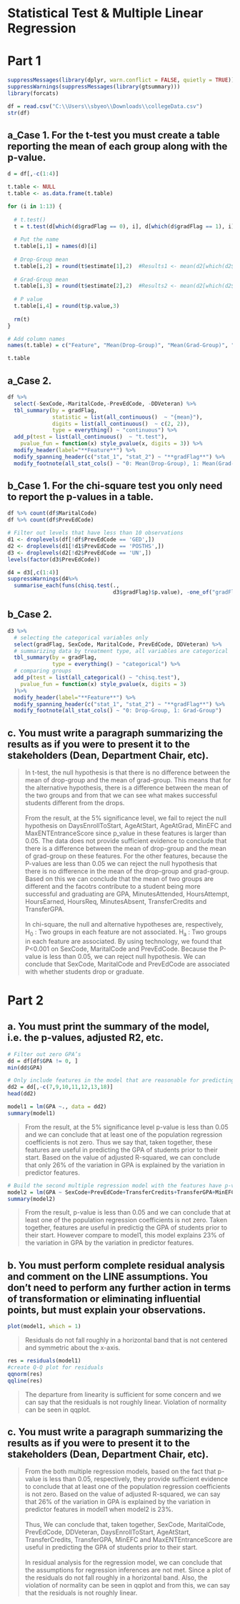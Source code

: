# Statistical Test & Multiple Linear Regression
# Part 1
```{r}
suppressMessages(library(dplyr, warn.conflict = FALSE, quietly = TRUE))
suppressWarnings(suppressMessages(library(gtsummary)))
library(forcats)
```

```{r}
df = read.csv("C:\\Users\\sbyeo\\Downloads\\collegeData.csv")
str(df)
```

## a_Case 1. For the t-test you must create a table reporting the mean of each group along with the p-value.
```{r}
d = df[,-c(1:4)]

t.table <- NULL
t.table <- as.data.frame(t.table)

for (i in 1:13) {
  
  # t.test()
  t = t.test(d[which(d$gradFlag == 0), i], d[which(d$gradFlag == 1), i])
  
  # Put the name
  t.table[i,1] = names(d)[i]
  
  # Drop-Group mean
  t.table[i,2] = round(t$estimate[1],2)  #Results1 <- mean(d2[which(d2$gradFlag == 0), 1])
  
  # Grad-Group mean
  t.table[i,3] = round(t$estimate[2],2)  #Results2 <- mean(d2[which(d2$gradFlag == 1), 1])
  
  # P value
  t.table[i,4] = round(t$p.value,3)
  
  rm(t)
}

# Add column names
names(t.table) = c("Feature", "Mean(Drop-Group)", "Mean(Grad-Group)", "p.value")

t.table
```

## a_Case 2.
```{r}
df %>%
  select(-SexCode,-MaritalCode,-PrevEdCode, -DDVeteran) %>%
  tbl_summary(by = gradFlag,
              statistic = list(all_continuous()  ~ "{mean}"),
              digits = list(all_continuous()  ~ c(2, 2)),
              type = everything() ~ "continuous") %>%
  add_p(test = list(all_continuous()  ~ "t.test"),
    pvalue_fun = function(x) style_pvalue(x, digits = 3)) %>%
  modify_header(label="**Feature**") %>%
  modify_spanning_header(c("stat_1", "stat_2") ~ "**gradFlag**") %>%
  modify_footnote(all_stat_cols() ~ "0: Mean(Drop-Group), 1: Mean(Grad-Group)")
```

## b_Case 1. For the chi-square test you only need to report the p-values in a table.
```{r}
df %>% count(df$MaritalCode)
df %>% count(df$PrevEdCode)
```

```{r}
# Filter out levels that have less than 10 observations
d1 <- droplevels(df[!df$PrevEdCode == 'GED',])
d2 <- droplevels(d1[!d1$PrevEdCode == 'POSTHS',])
d3 <- droplevels(d2[!d2$PrevEdCode == 'UN',])
levels(factor(d3$PrevEdCode))
```
```{r}
d4 = d3[,c(1:4)]
suppressWarnings(d4%>%
  summarise_each(funs(chisq.test(.,
                                 d3$gradFlag)$p.value), -one_of("gradFlag")))
```
## b_Case 2.
```{r}
d3 %>%
  # selecting the categorical variables only
  select(gradFlag, SexCode, MaritalCode, PrevEdCode, DDVeteran) %>%
  # summarizing data by treatment type, all variables are categorical
  tbl_summary(by = gradFlag, 
              type = everything() ~ "categorical") %>%
  # comparing groups
  add_p(test = list(all_categorical() ~ "chisq.test"),
    pvalue_fun = function(x) style_pvalue(x, digits = 3)
  )%>%
  modify_header(label="**Feature**") %>%
  modify_spanning_header(c("stat_1", "stat_2") ~ "**gradFlag**") %>%
  modify_footnote(all_stat_cols() ~ "0: Drop-Group, 1: Grad-Group")
```  

## c. You must write a paragraph summarizing the results as if you were to present it to the stakeholders (Dean, Department Chair, etc). 
> In t-test, the null hypothesis is that there is no difference between the mean of drop-group and the mean of grad-group. This means that for the alternative hypothesis, there is a difference between the mean of the two groups and from that we can see what makes successful students different from the drops.<br>
<br>
From the result, at the 5% significance level, we fail to reject the null hypothesis on DaysEnrollToStart, AgeAtStart, AgeAtGrad, MinEFC and MaxENTEntranceScore since p_value in these features is larger than 0.05. The data does not provide sufficient evidence to conclude that there is a difference between the mean of drop-group and the mean of grad-group on these features. 
For the other features, because the P-values are less than 0.05 we can reject the null hypothesis that there is no difference in the mean of the drop-group and grad-group. Based on this we can conclude that the mean of two groups are different and the facotrs contribute to a student being more successful and graduating are GPA, MinutesAttended, HoursAttempt, HoursEarned, HoursReq, MinutesAbsent, TransferCredits and TransferGPA.<br>
<br>
In chi-square, the null and alternative hypotheses are, respectively,
H~0~ : Two groups in each feature are not associated.
H~a~ : Two groups in each feature are associated.
By using technology, we found that P<0.001 on SexCode, MaritalCode and PrevEdCode. Because the P-value is less than 0.05, we can reject null hypothesis. We can conclude that SexCode, MaritalCode and PrevEdCode are associated with whether students drop or graduate.


# Part 2
## a. You must print the summary of the model, i.e. the p-values, adjusted R2, etc.
```{r}
# Filter out zero GPA’s
dd = df[df$GPA != 0, ]
min(dd$GPA)
```

```{r}
# Only include features in the model that are reasonable for predicting GPA of students prior to their start
dd2 = dd[,-c(7,9,10,11,12,13,18)]
head(dd2)
```

```{r}
model1 = lm(GPA ~., data = dd2)
summary(model1)
```
> From the result, at the 5% significance level p-value is less than 0.05 and  we can conclude that at least one of the population regression coefficients is not zero. Thus we say that, taken together, these features are useful in predicting the GPA of students prior to their start.
Based on the value of adjusted R-squared, we can conclude that only 26% of the variation in GPA is explained by the variation in predictor features.

```{r}
# Build the second multiple regression model with the features have p-value less than 0.05 form the model 1
model2 = lm(GPA ~ SexCode+PrevEdCode+TransferCredits+TransferGPA+MinEFC+MaxENTEntranceScore, data = dd2)
summary(model2)
```
> From the result, p-value is less than 0.05 and  we can conclude that at least one of the population regression coefficients is not zero. Taken together, features are useful in predictig the GPA of students prior to their start. However compare to model1, this model explains 23% of the variation in GPA by the variation in predictor features.

## b. You must perform complete residual analysis and comment on the LINE assumptions. You don’t need to perform any further action in terms of transformation or eliminating influential points, but must explain your observations.
```{r}
plot(model1, which = 1)
```

>Residuals do not fall roughly in a horizontal band that is not centered and symmetric about the x-axis.

```{r}
res = residuals(model1)
#create Q-Q plot for residuals
qqnorm(res)
qqline(res)
```

>The departure from linearity is sufficient for some concern and we can say that the residuals is not roughly linear. Violation of normality can be seen in qqplot. 

## c. You must write a paragraph summarizing the results as if you were to present it to the stakeholders (Dean, Department Chair, etc).
> From the both multiple regression models, based on the fact that p-value is less than 0.05, respectively, they provide sufficient evidence to conclude that at least one of the population regression coefficients is not zero. Based on the value of adjusted R-squared, we can say that 26% of the variation in GPA is explained by the variation in predictor features in model1 when model2 is 23%.<br>
<br>
Thus, We can conclude that, taken together, SexCode, MaritalCode, PrevEdCode, DDVeteran, DaysEnrollToStart, AgeAtStart, TransferCredits, TransferGPA, MinEFC and MaxENTEntranceScore are useful in predicting the GPA of students prior to their start.<br>
<br>
In residual analysis for the regression model, we can conclude that the assumptions for regression inferences are not met. Since a plot of the residuals do not fall roughly in a horizontal band. Also, the violation of normality can be seen in qqplot and from this, we can say that the residuals is not roughly linear.
